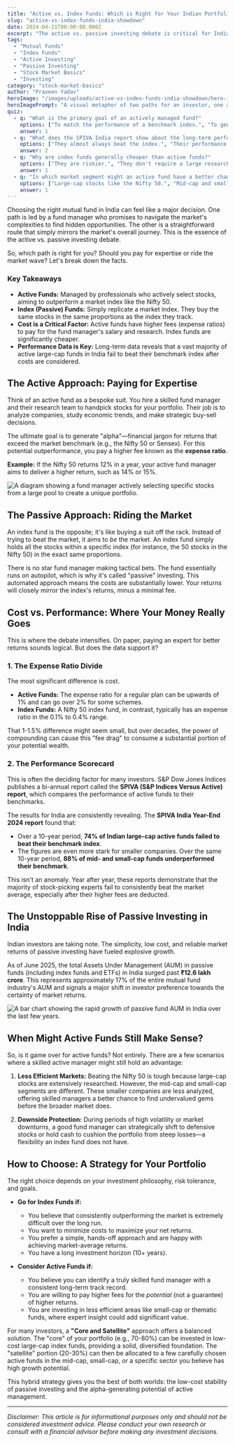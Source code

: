 ```yaml
---
title: "Active vs. Index Funds: Which is Right for Your Indian Portfolio?"
slug: "active-vs-index-funds-india-showdown"
date: 2024-04-21T00:00:00.000Z
excerpt: "The active vs. passive investing debate is critical for Indian investors. Should you pay a fund manager to beat the market, or simply track an index? This guide dissects the performance data, costs, and key factors to help you decide."
tags:
  - "Mutual Funds"
  - "Index Funds"
  - "Active Investing"
  - "Passive Investing"
  - "Stock Market Basics"
  - "Investing"
category: "stock-market-basics"
author: "Praveen Yadav"
heroImage: "/images/uploads/active-vs-index-funds-india-showdown/hero-image.jpg"
heroImagePrompt: "A visual metaphor of two paths for an investor, one a winding, complex road representing active funds, and the other a straight, clear highway representing index funds, set against an Indian financial backdrop."
quiz:
  - q: "What is the primary goal of an actively managed fund?"
    options: ["To match the performance of a benchmark index.", "To generate returns higher than the benchmark index (alpha).", "To offer the lowest possible expense ratio."]
    answer: 1
  - q: "What does the SPIVA India report show about the long-term performance of most large-cap active funds?"
    options: ["They almost always beat the index.", "Their performance is unpredictable.", "A majority of them fail to beat their benchmark index over the long term."]
    answer: 2
  - q: "Why are index funds generally cheaper than active funds?"
    options: ["They are riskier.", "They don't require a large research team or frequent trading.", "They are subsidized by the government."]
    answer: 1
  - q: "In which market segment might an active fund have a better chance of outperforming its index?"
    options: ["Large-cap stocks like the Nifty 50.", "Mid-cap and small-cap stocks.", "Government bonds."]
    answer: 1
---
```


Choosing the right mutual fund in India can feel like a major decision. One path is led by a fund manager who promises to navigate the market's complexities to find hidden opportunities. The other is a straightforward route that simply mirrors the market's overall journey. This is the essence of the active vs. passive investing debate.

So, which path is right for you? Should you pay for expertise or ride the market wave? Let's break down the facts.

### Key Takeaways

*   **Active Funds:** Managed by professionals who actively select stocks, aiming to outperform a market index like the Nifty 50.
*   **Index (Passive) Funds:** Simply replicate a market index. They buy the same stocks in the same proportions as the index they track.
*   **Cost is a Critical Factor:** Active funds have higher fees (expense ratios) to pay for the fund manager's salary and research. Index funds are significantly cheaper.
*   **Performance Data is Key:** Long-term data reveals that a vast majority of active large-cap funds in India fail to beat their benchmark index after costs are considered.

## The Active Approach: Paying for Expertise

Think of an active fund as a bespoke suit. You hire a skilled fund manager and their research team to handpick stocks for your portfolio. Their job is to analyze companies, study economic trends, and make strategic buy-sell decisions.

The ultimate goal is to generate "alpha"—financial jargon for returns that exceed the market benchmark (e.g., the Nifty 50 or Sensex). For this potential outperformance, you pay a higher fee known as the **expense ratio**.

**Example:** If the Nifty 50 returns 12% in a year, your active fund manager aims to deliver a higher return, such as 14% or 15%.

![A diagram showing a fund manager actively selecting specific stocks from a large pool to create a unique portfolio.](/images/uploads/active-vs-index-funds-india-showdown/active-fund-selection.png)

## The Passive Approach: Riding the Market

An index fund is the opposite; it's like buying a suit off the rack. Instead of trying to beat the market, it aims to *be* the market. An index fund simply holds all the stocks within a specific index (for instance, the 50 stocks in the Nifty 50) in the exact same proportions.

There is no star fund manager making tactical bets. The fund essentially runs on autopilot, which is why it's called "passive" investing. This automated approach means the costs are substantially lower. Your returns will closely mirror the index's returns, minus a minimal fee.

## Cost vs. Performance: Where Your Money Really Goes

This is where the debate intensifies. On paper, paying an expert for better returns sounds logical. But does the data support it?

### 1. The Expense Ratio Divide

The most significant difference is cost.
*   **Active Funds:** The expense ratio for a regular plan can be upwards of 1% and can go over 2% for some schemes.
*   **Index Funds:** A Nifty 50 index fund, in contrast, typically has an expense ratio in the 0.1% to 0.4% range.

That 1-1.5% difference might seem small, but over decades, the power of compounding can cause this "fee drag" to consume a substantial portion of your potential wealth.

### 2. The Performance Scorecard

This is often the deciding factor for many investors. S&P Dow Jones Indices publishes a bi-annual report called the **SPIVA (S&P Indices Versus Active) report**, which compares the performance of active funds to their benchmarks.

The results for India are consistently revealing. The **SPIVA India Year-End 2024 report** found that:
*   Over a 10-year period, **74% of Indian large-cap active funds failed to beat their benchmark index**.
*   The figures are even more stark for smaller companies. Over the same 10-year period, **88% of mid- and small-cap funds underperformed their benchmark**.

This isn't an anomaly. Year after year, these reports demonstrate that the majority of stock-picking experts fail to consistently beat the market average, especially after their higher fees are deducted.

## The Unstoppable Rise of Passive Investing in India

Indian investors are taking note. The simplicity, low cost, and reliable market returns of passive investing have fueled explosive growth.

As of June 2025, the total Assets Under Management (AUM) in passive funds (including index funds and ETFs) in India surged past **₹12.6 lakh crore**. This represents approximately 17% of the entire mutual fund industry's AUM and signals a major shift in investor preference towards the certainty of market returns.

![A bar chart showing the rapid growth of passive fund AUM in India over the last few years.](/images/uploads/active-vs-index-funds-india-showdown/passive-aum-growth.png)

## When Might Active Funds Still Make Sense?

So, is it game over for active funds? Not entirely. There are a few scenarios where a skilled active manager might still hold an advantage:

1.  **Less Efficient Markets:** Beating the Nifty 50 is tough because large-cap stocks are extensively researched. However, the mid-cap and small-cap segments are different. These smaller companies are less analyzed, offering skilled managers a better chance to find undervalued gems before the broader market does.

2.  **Downside Protection:** During periods of high volatility or market downturns, a good fund manager can strategically shift to defensive stocks or hold cash to cushion the portfolio from steep losses—a flexibility an index fund does not have.

## How to Choose: A Strategy for Your Portfolio

The right choice depends on your investment philosophy, risk tolerance, and goals.

*   **Go for Index Funds if:**
    *   You believe that consistently outperforming the market is extremely difficult over the long run.
    *   You want to minimize costs to maximize your net returns.
    *   You prefer a simple, hands-off approach and are happy with achieving market-average returns.
    *   You have a long investment horizon (10+ years).

*   **Consider Active Funds if:**
    *   You believe you can identify a truly skilled fund manager with a consistent long-term track record.
    *   You are willing to pay higher fees for the *potential* (not a guarantee) of higher returns.
    *   You are investing in less efficient areas like small-cap or thematic funds, where expert insight could add significant value.

For many investors, a **"Core and Satellite"** approach offers a balanced solution. The "core" of your portfolio (e.g., 70-80%) can be invested in low-cost large-cap index funds, providing a solid, diversified foundation. The "satellite" portion (20-30%) can then be allocated to a few carefully chosen active funds in the mid-cap, small-cap, or a specific sector you believe has high growth potential.

This hybrid strategy gives you the best of both worlds: the low-cost stability of passive investing and the alpha-generating potential of active management.

---
*Disclaimer: This article is for informational purposes only and should not be considered investment advice. Please conduct your own research or consult with a financial advisor before making any investment decisions.*